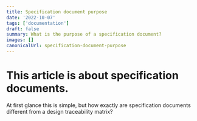 ```yaml
---
title: Specification document purpose
date: '2022-10-07'
tags: ['documentation']
draft: false
summary: What is the purpose of a specification document?
images: []
canonicalUrl: specification-document-purpose
---
```


# This article is about specification documents.

At first glance this is simple, but how exactly are specification documents different from a design traceability matrix?
